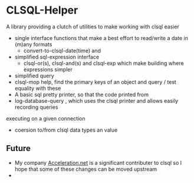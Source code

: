 = CLSQL-Helper = 

A library providing a clutch of utilities to make working with clsql easier

* single interface functions that make a best effort to read/write a date in (m)any formats
** convert-to-clsql-date(time) and 
* simplified sql-expression interface
** clsql-or(s), clsql-and(s) and clsql-exp which make building where expressions simpler
* simplified query 
* clsql-mop help, find the primary keys of an object and query / test equality with these
* A basic sql pretty printer, so that the code printed from
* log-database-query , which uses the clsql printer and allows easily recording queries 
executing on a given connection
* coersion to/from clsql data types an value
 
== Future ==

* My company [http://www.acceleration.net Acceleration.net] is a significant contributer to clsql so I hope that some of these changes can be moved upstream
* 
